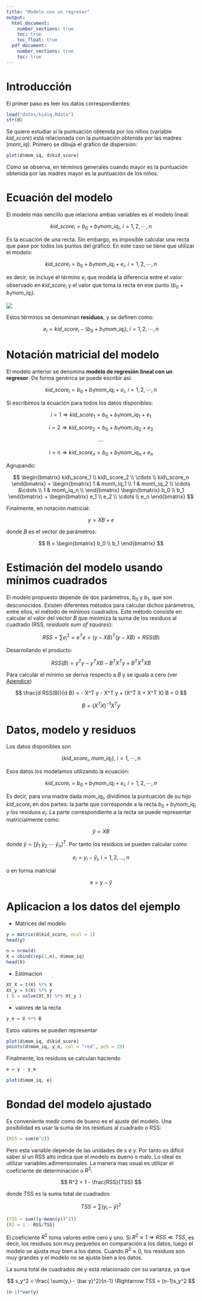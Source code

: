 ```yaml
---
title: "Modelo con un regresor"
output: 
  html_document:
    number_sections: true
    toc: true
    toc_float: true
  pdf_document:
    number_sections: true
    toc: true
---
```



# Introducción

El primer paso es leer los datos correspondientes:

```r
load("datos/kidiq.Rdata")
str(d)
```
Se quiere estudiar si la puntuación obtenida por los niños (variable *kid_score*) está relacionada con la puntuación obtenida por las madres (*mom_iq*). Primero se dibuja el gráfico de dispersión:

```r
plot(d$mom_iq, d$kid_score)
```

Como se observa, en términos generales cuando mayor es la puntuación obtenida por las madres mayor es la puntuación de los niños. 

# Ecuación del modelo

El modelo más sencillo que relaciona ambas variables es el modelo lineal:

$$
kid\_score_i = b_0 + b_1 mom\_iq_i, \ i = 1,2,\cdots,n
$$

Es la ecuación de una recta. Sin embargo, es imposible calcular una recta que pase por todos los puntos del gráfico. En este caso se tiene que utilizar el modelo:

$$
kid\_score_i = b_0 + b_1 mom\_iq_i + e_i, \ i = 1,2,\cdots,n
$$

es decir, se incluye el término $e_i$ que modela la diferencia entre el valor observado en $kid\_score_i$ y el valor que toma la recta en ese punto ($b_0 + b_1 mom\_iq_i$).

![](imagenes/residuo.jpg)

Estos términos se denominan **residuos**, y se definen como:

$$
e_i = kid\_score_i - (b_0 + b_1 mom\_iq_i), \ i = 1,2,\cdots,n
$$


# Notación matricial del modelo

El modelo anterior se denomina **modelo de regresión lineal con un regresor**. De forma genérica se puede escribir así:

$$
kid\_score_i = b_0 + b_1 mom\_iq_i + e_i, \ i = 1,2,\cdots,n
$$

Si escribimos la ecuación para todos los datos disponibles:

$$
i = 1 \Rightarrow kid\_score_1 = b_0 + b_1 mom\_iq_1 + e_1
$$

$$
i = 2 \Rightarrow kid\_score_2 = b_0 + b_1 mom\_iq_2 + e_2
$$

$$
\cdots
$$

$$
i = n \Rightarrow kid\_score_n = b_0 + b_1 mom\_iq_n + e_n
$$

Agrupando:

$$
\begin{bmatrix}
kid\_score_1 \\ kid\_score_2 \\ \cdots \\ kid\_score_n
\end{bmatrix}
=
\begin{bmatrix}
1 & mom\_iq_1 \\
1 & mom\_iq_2 \\
\cdots &\cdots \\
1 & mom\_iq_n \\
\end{bmatrix}
\begin{bmatrix}
b_0 \\ b_1
\end{bmatrix}
+
\begin{bmatrix}
e_1 \\ e_2 \\ \cdots \\ e_n
\end{bmatrix}
$$

Finalmente, en notación matricial:

$$
y = X B + e
$$

donde $B$ es el vector de parámetros:

$$
B
=
\begin{bmatrix}
b_0 \\ b_1
\end{bmatrix}
$$

# Estimación del modelo usando mínimos cuadrados

El modelo propuesto depende de dos parámetros, $b_0$ y $b_1$, que son desconocidos. Existen diferentes métodos para calcular dichos parámetros, entre ellos, el método de mínimos cuadrados. Este método consiste en calcular el valor del vector $B$ que minimiza la suma de los residuos al cuadrado (RSS, *residuals sum of squares*):

$$
RSS = \sum e_i^2 = e^T e = (y - X B)^T(y - X B) = RSS(B)
$$

Desarrollando el producto:

$$
RSS(B) = y^T y - y^T X B - B^T X^T y + B^T X^T X B
$$

Para calcular el mínimo se deriva respecto a $B$ y se iguala a cero (ver [Apendice](lm_apendice_derivadas.html))

$$
\frac{d RSS(B)}{d B} = - X^T y - X^T y + (X^T X + X^T X) B = 0
$$

$$
B = (X^TX)^{-1}X^Ty
$$

# Datos, modelo y residuos

Los datos disponibles son 

$$
\{ kid\_score_i, \ mom\_iq_{i}\}, \ i = 1,\cdots,n
$$

Esos datos los modelamos utilizando la ecuación:

$$
kid\_score_i = b_0 + b_1 mom\_iq_i + e_i, \ i = 1,2,\cdots,n
$$

Es decir, para una madre dada $mom\_iq_i$, dividimos la puntuación de su hijo $kid\_score_i$ en dos partes: la parte que corresponde a la recta $b_0 + b_1 mom\_iq_i$ y los residuos $e_i$. La parte correspondiente a la recta se puede representar matricialmente como:

$$
\hat y = X B
$$

donde $\hat y = [\hat y_1 \ \hat y_2 \ \cdots \ \hat y_n]^T$. Por tanto los residuos se pueden calcular como

$$
e_i = y_i - \hat y_i, \ i = 1,2,\ldots,n
$$

o en forma matricial

$$
e = y - \hat y
$$

# Aplicacion a los datos del ejemplo

- Matrices del modelo

```r
y = matrix(d$kid_score, ncol = 1)
head(y)
```

```r
n = nrow(d)
X = cbind(rep(1,n), d$mom_iq)
head(X)
```

- Estimacion

```r
Xt_X = t(X) %*% X
Xt_y = t(X) %*% y
( B = solve(Xt_X) %*% Xt_y )
```

- valores de la recta

```r
y_e = X %*% B
```

Estos valores se pueden representar

```r
plot(d$mom_iq, d$kid_score)
points(d$mom_iq, y_e, col = "red", pch = 19)
```

Finalmente, los residuos se calculan haciendo

```r
e = y - y_e
```

```r
plot(d$mom_iq, e)
```


# Bondad del modelo ajustado

Es conveniente medir como de bueno es el ajuste del modelo. Una posibilidad es usar la suma de los residuos al cuadrado o RSS:

```r
(RSS = sum(e^2))
```

Pero esta variable depende de las unidades de x e y. Por tanto es difícil saber si un RSS alto indica que el modelo es bueno o malo. Lo ideal es utilizar variables adimensionales. La manera mas usual es utilizar el coeficiente de determinación o $R^2$:

$$
R^2 = 1 - \frac{RSS}{TSS}
$$

donde TSS es la suma total de cuadrados

$$
TSS = \sum(y_i - \bar y)^2
$$

```r
(TSS = sum((y-mean(y))^2))
(R2 = 1 - RSS/TSS)
```

El coeficiente $R^2$ toma valores entre cero y uno. Si $R^2 \approx 1 \Rightarrow RSS \ll TSS$, es decir, los residuos son muy pequeños en comparación a los datos, luego el modelo se ajusta muy bien a los datos. Cuando $R^2 \approx 0$, los residuos son muy grandes y el modelo no se ajusta bien a los datos.

La suma total de cuadrados de *y* está relacionado con su varianza, ya que

$$
s_y^2 = \frac{ \sum(y_i - \bar y)^2}{n-1} \Rightarrow TSS = (n-1)s_y^2
$$

```r
(n-1)*var(y)
```

